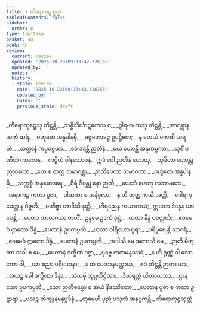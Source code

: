 ```yaml
---
title: 7 တိရောကုဋ္ဋသုတ္တ
tableOfContents: false
sidebar:
  order: 8
type: tipitaka
basket: su
book: kh
review:
  current: review
  updated: '2025-10-23T09:13:42.326155'
  updated_by: ''
  notes: ''
  history:
  - state: review
    date: '2025-10-23T09:13:42.326155'
    updated_by: ''
    notes: ''
    previous_state: draft
---
```



<ReviewStatus review={frontmatter.review} showDetails={true} />

<HypothesisAnnotation frontmatter={frontmatter} />

<DynamicBreadcrumb />

<Division number="1" book="kh" e="ch" v="18" p="10">

<Paragraph number="64" type="verses" book="kh">
_တိရောကုဋ္ဋေသု တိဋ္ဌန္တိ,_  
_သန္ဓိသိင်္ဃာဋကေသု စ;_  
_ဒွါရဗာဟာသု တိဋ္ဌန္တိ,_  
_အာဂန္တွာန သကံ ဃရံ._  

</Paragraph>

</Division>
<Division number="2" book="kh" e="ch" v="18" p="8">

<Paragraph number="65" type="verses" book="kh">
_ပဟူတေ အန္နပါနမှိ,_  
_ခဇ္ဇဘောဇ္ဇေ ဥပဋ္ဌိတေ;_  
_န တေသံ ကောစိ သရတိ,_  
_သတ္တာနံ ကမ္မပစ္စယာ._  

</Paragraph>

</Division>
<Division number="3" book="kh" e="ch" v="18" p="8">

<Paragraph number="66" type="verses" book="kh">
_ဧဝံ ဒဒန္တိ ဉာတီနံ,_  
_ယေ ဟောန္တိ အနုကမ္ပကာ;_  
_သုစိံ ပဏီတံ ကာလေန,_  
_ကပ္ပိယံ ပါနဘောဇနံ._  

</Paragraph>

</Division>
<Division number="4" book="kh" e="ch" v="18" p="8">

<Paragraph number="67" type="verses" book="kh">
ဣဒံ ဝေါ ဉာတီနံ ဟောတု,_  
_သုခိတာ ဟောန္တု ဉာတယော;_  
_တေ စ တတ္ထ သမာဂန္တွာ,_  
_ဉာတိပေတာ သမာဂတာ._  

</Paragraph>

</Division>
<Division number="5" book="kh" e="ch" v="18" p="8">

<Paragraph number="68" type="verses" book="kh">
_ပဟူတေ အန္နပါနမှိ,_  
_သက္ကစ္စံ အနုမောဒရေ;_  
_စိရံ ဇီဝန္တု နော ဉာတီ,_  
_ယေသံ ဟေတု လဘာမသေ._  

</Paragraph>

</Division>
<Division number="6" book="kh" e="ch" v="18" p="8">

<Paragraph number="69" type="verses" book="kh">
_အမှာကဉ္စ ကတာ ပူဇာ,_  
_ဒါယကာ စ အနိပ္ဖလာ;_  
_န ဟိ တတ္ထ ကသီ အတ္ထိ,_  
_ဂေါရက္ခေတ္ထ န ဝိဇ္ဇတိ._  

</Paragraph>

</Division>
<Division number="7" book="kh" e="ch" v="18" p="8">

<Paragraph number="70" type="verses" book="kh">
_ဝဏိဇ္ဇာ တာဒိသီ နတ္ထိ,_  
_ဟိရညေန ကယာကယံ;_  
ဣတော ဒိန္နေန ယာပေန္တိ,_  
_ပေတာ ကာလဂတာ တဟိံ._  

</Paragraph>

</Division>
<Division number="8" book="kh" e="ch" v="18" p="8">

<Paragraph number="71" type="verses" book="kh">
ဥန္နမေ ဥဒကံ ဝုဋ္ဌံ,_  
_ယထာ နိန္နံ ပဝတ္တတိ;_  
_ဧဝမေဝံ ဣတော ဒိန္နံ,_  
_ပေတာနံ ဥပကပ္ပတိ._  

</Paragraph>

</Division>
<Division number="9" book="kh" e="ch" v="18" p="9">

<Paragraph number="72" type="verses" book="kh">
_ယထာ ဝါရိဝဟာ ပူရာ,_  
_ပရိပူရေန္တိ သာဂရံ;_  
_ဧဝမေဝံ ဣတော ဒိန္နံ,_  
_ပေတာနံ ဥပကပ္ပတိ._  

</Paragraph>

</Division>
<Division number="10" book="kh" e="ch" v="18" p="9">

<Paragraph number="73" type="verses" book="kh">
_အဒါသိ မေ အကာသိ မေ,_  
_ဉာတိ မိတ္တာ သခါ စ မေ;_  
_ပေတာနံ ဒက္ခိဏံ ဒဇ္ဇာ,_  
_ပုဗ္ဗေ ကတမနုဿရံ._  

</Paragraph>

</Division>
<Division number="11" book="kh" e="ch" v="18" p="9">

<Paragraph number="74" type="verses" book="kh">
_န ဟိ ရုဏ္ဏံ ဝါ သောကော ဝါ,_  
_ယာ စညာ ပရိဒေဝနာ;_  
_န တံ ပေတာနမတ္ထာယ,_  
_ဧဝံ တိဋ္ဌန္တိ ဉာတယော._  

</Paragraph>

</Division>
<Division number="12" book="kh" e="ch" v="18" p="9">

<Paragraph number="75" type="verses" book="kh">
_အယဉ္စ ခေါ ဒက္ခိဏာ ဒိန္နာ,_  
_သံဃမှိ သုပ္ပတိဋ္ဌိတာ;_  
_ဒီဃရတ္တံ ဟိတာယဿ,_  
_ဌာနသော ဥပကပ္ပတိ._  

</Paragraph>

</Division>
<Division number="13" book="kh" e="ch" v="18" p="10">

<Paragraph number="76" type="verses" book="kh">
_သော ဉာတိဓမ္မော စ အယံ နိဒဿိတော,_  
_ပေတာန ပူဇာ စ ကတာ ဥဠာရာ;_  
_ဗလဉ္စ ဘိက္ခူနမနုပ္ပဒိန္နံ,_  
_တုမှေဟိ ပုညံ ပသုတံ အနပ္ပကန္တိ._  


</Paragraph>
</Division>

<Paragraph number="77" type="center" book="kh">
တိရောကုဋ္ဋသုတ္တံ.
</Paragraph>